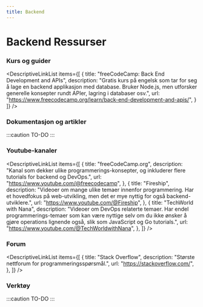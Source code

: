 ```yaml
---
title: Backend
---
```



# Backend Ressurser

### Kurs og guider

<DescriptiveLinkList
  items={[
    {
      title: "freeCodeCamp: Back End Development and APIs",
      description: "Gratis kurs på engelsk som tar for seg å lage en backend applikasjon med database. Bruker Node.js, men utforsker generelle konsepter rundt APIer, lagring i databaser osv.",
      url: "https://www.freecodecamp.org/learn/back-end-development-and-apis/",
    }
  ]}
/> 

### Dokumentasjon og artikler

:::caution TO-DO
:::

### Youtube-kanaler

<DescriptiveLinkList
  items={[
    {
      title: "freeCodeCamp.org",
      description:
        "Kanal som dekker ulike programmerings-konsepter, og inkluderer flere tutorials for backend og DevOps.",
      url: "https://www.youtube.com/@freecodecamp",
    },
    {
      title: "Fireship",
      description:
        "Videoer om mange ulike temaer innenfor programmering. Har et hovedfokus på web-utvikling, men det er mye nyttig for også backend-utviklere.",
      url: "https://www.youtube.com/@Fireship",
    },
    {
      title: "TechWorld with Nana",
      description: "Videoer om DevOps relaterte temaer. Har endel programmerings-temaer som kan være nyttige selv om du ikke ønsker å gjøre operations lignende også, slik som JavaScript og Go tutorials.",
      url: "https://www.youtube.com/@TechWorldwithNana",
    },
  ]}
/>


### Forum

<DescriptiveLinkList
  items={[
    {
      title: "Stack Overflow",
      description:
        "Største nettforum for programmeringsspørsmål.",
      url: "https://stackoverflow.com/",
    },
  ]}
/>


### Verktøy

:::caution TO-DO
:::
